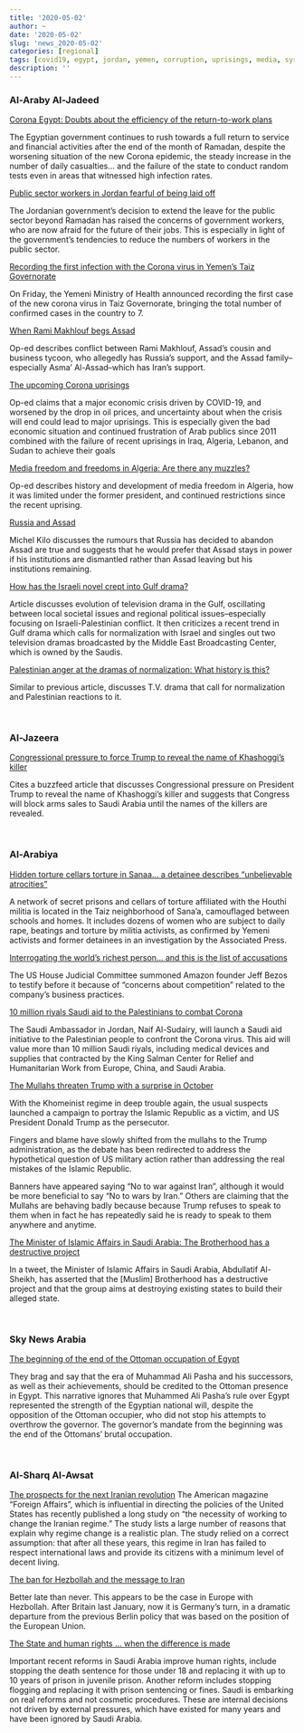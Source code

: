 ```yaml
---
title: '2020-05-02'
author: ~
date: '2020-05-02'
slug: 'news_2020-05-02'
categories: [regional]
tags: [covid19, egypt, jordan, yemen, corruption, uprisings, media, syria, russia, gulf, israel]
description: ''
---
```




### Al-Araby Al-Jadeed

[Corona Egypt: Doubts about the efficiency of the return-to-work plans](https://www.alaraby.co.uk/politics/2020/5/1/كورونا-مصر-شكوك-في-كفاءة-مخطط-العودة-للعمل)

The Egyptian government continues to rush towards a full return to service and financial activities after the end of the month of Ramadan, despite the worsening situation of the new Corona epidemic, the steady increase in the number of daily casualties... and the failure of the state to conduct random tests even in areas that witnessed high infection rates. 

<!-- [COVID-19; Egypt] --> 

[Public sector workers in Jordan fearful of being laid off](https://www.alaraby.co.uk/economy/2020/5/2/موظفو-القطاع-العام-الأردني-خائفون-من-تسريحهم)

The Jordanian government's decision to extend the leave for the public sector beyond Ramadan has raised the concerns of government workers, who are now afraid for the future of their jobs. This is especially in light of the government's tendencies to reduce the numbers of workers in the public sector.

<!-- [COVID-19; Jordan] --> 

[Recording the first infection with the Corona virus in Yemen's Taiz Governorate](https://www.alaraby.co.uk/society/2020/5/1/تسجيل-أول-إصابة-بفيروس-كورونا-في-محافظة-تعز-اليمنية)

On Friday, the Yemeni Ministry of Health announced recording the first case of the new corona virus in Taiz Governorate, bringing the total number of confirmed cases in the country to 7.

<!-- [COVID-19; Yemen] --> 

[When Rami Makhlouf begs Assad](https://www.alaraby.co.uk/opinion/2020/5/1/عندما-يستجدي-رامي-مخلوف-بشار-الأسد-1)

Op-ed describes conflict between Rami Makhlouf, Assad's cousin and business tycoon, who allegedly has Russia's support, and the Assad family--especially Asma' Al-Assad--which has Iran's support.

<!-- [Syria; corruption] --> 

[The upcoming Corona uprisings](https://www.alaraby.co.uk/opinion/2020/5/1/انتفاضات-كورونا-المقبلة-1)

Op-ed claims that a major economic crisis driven by COVID-19, and worsened by the drop in oil prices, and uncertainty about when the crisis will end could lead to major uprisings. This is especially given the bad economic situation and continued frustration of Arab publics since 2011 combined with the failure of recent uprisings in Iraq, Algeria, Lebanon, and Sudan to achieve their goals

<!-- [COVID-19; uprisings] --> 

[Media freedom and freedoms in Algeria: Are there any muzzles?](https://www.alaraby.co.uk/opinion/2020/5/1/حرية-الإعلام-والحريات-في-الجزائر-هل-من-كمامات-1)

Op-ed describes history and development of media freedom in Algeria, how it was limited under the former president, and continued restrictions since the recent uprising. 

<!-- [COVID-19; Algeria; Media freedom] --> 

[Russia and Assad](https://www.alaraby.co.uk/opinion/2020/5/1/روسيا-والأسد-1)

Michel Kilo discusses the rumours that Russia has decided to abandon Assad are true and suggests that he would prefer that Assad stays in power if his institutions are dismantled rather than Assad leaving but his institutions remaining.

<!-- [Syria; Russia] --> 

[How has the Israeli novel crept into Gulf drama?](https://www.alaraby.co.uk/entertainment/2020/5/2/كيف-تسللت-الرواية-الإسرائيلية-إلى-الدراما-الخليجية)

Article discusses evolution of television drama in the Gulf, oscillating between local societal issues and regional political issues--especially focusing on Israeli-Palestinian conflict. It then criticizes a recent trend in Gulf drama which calls for normalization with Israel and singles out two television dramas broadcasted by the Middle East Broadcasting Center, which is owned by the Saudis.

<!-- [Israel; Media; Gulf] --> 

[Palestinian anger at the dramas of normalization: What history is this?](https://www.alaraby.co.uk/entertainment/2020/5/2/غضب-الفلسطينيين-من-مسلسلات-التطبيع-أي-تاريخ-هذا)

Similar to previous article, discusses T.V. drama that call for normalization and Palestinian reactions to it. 

<!-- [Israel; Media; Gulf] --> 

<br>

### Al-Jazeera

[Congressional pressure to force Trump to reveal the name of Khashoggi's killer](https://www.aljazeera.net/news/politics/2020/5/2/أميركا-كونغرس-ترامب-جمال-خاشقجي)

Cites a buzzfeed article that discusses Congressional pressure on President Trump to reveal the name of Khashoggi's killer and suggests that Congress will block arms sales to Saudi Arabia until the names of the killers are revealed.

<br>

### Al-Arabiya

[Hidden torture cellars torture in Sanaa... a detainee describes "unbelievable atrocities"](https://www.alarabiya.net/ar/arab-and-world/yemen/2020/05/02/أقبية-تعذيب-خفية-في-صنعاء-معتقلة-تروي-فظائع-لا-تصدق-.html)

A network of secret prisons and cellars of torture affiliated with the Houthi militia is located in the Taiz neighborhood of Sana'a, camouflaged between schools and homes. It includes dozens of women who are subject to daily rape, beatings and torture by militia activists, as confirmed by Yemeni activists and former detainees in an investigation by the Associated Press. 

[Interrogating the world's richest person... and this is the list of accusations](https://www.alarabiya.net/ar/aswaq/companies/2020/05/02/استجواب-أغنى-أغنياء-العالم-وهذه-قائمة-الاتهامات.html)

The US House Judicial Committee summoned Amazon founder Jeff Bezos to testify before it because of "concerns about competition" related to the company's business practices.

[10 million riyals Saudi aid to the Palestinians to combat Corona](https://www.alarabiya.net/ar/saudi-today/2020/05/02/10-ملايين-ريال-مساعدات-السعودية-للفلسطينيين.html)

The Saudi Ambassador in Jordan, Naif Al-Sudairy, will launch a Saudi aid initiative to the Palestinian people to confront the Corona virus. This aid will value more than 10 million Saudi riyals, including medical devices and supplies that contracted by the King Salman Center for Relief and Humanitarian Work from Europe, China, and Saudi Arabia.

[The Mullahs threaten Trump with a surprise in October](https://www.alarabiya.net/ar/politics/2020/05/02/الملالي-يهددون-ترمب-بمفاجأة-في-أكتوبر.html)

With the Khomeinist regime in deep trouble again, the usual suspects launched a campaign to portray the Islamic Republic as a victim, and US President Donald Trump as the persecutor.

Fingers and blame have slowly shifted from the mullahs to the Trump administration, as the debate has been redirected to address the hypothetical question of US military action rather than addressing the real mistakes of the Islamic Republic.

Banners have appeared saying "No to war against Iran", although it would be more beneficial to say "No to wars by Iran." Others are claiming that the Mullahs are behaving badly because because Trump refuses to speak to them when in fact he has repeatedly said he is ready to speak to them anywhere and anytime.

[The Minister of Islamic Affairs in Saudi Arabia: The Brotherhood has a destructive project](https://www.alarabiya.net/ar/saudi-today/2020/05/01/وزير-الشؤون-الاسلامية-في-السعودية-للاخوان-مشروع-تدميري.html)

In a tweet, the Minister of Islamic Affairs in Saudi Arabia, Abdullatif Al-Sheikh, has asserted that the [Muslim] Brotherhood has a destructive project and that the group aims at destroying existing states to build their alleged state. 

<br>

### Sky News Arabia
[The beginning of the end of the Ottoman occupation of Egypt](https://www.skynewsarabia.com/blog/1340841-بداية-النهاية-للاحتلال-العثماني-لمصر)

They brag and say that the era of Muhammad Ali Pasha and his successors, as well as their achievements, should be credited to the Ottoman presence in Egypt. This narrative ignores that Muhammed Ali Pasha's rule over Egypt represented the strength of the Egyptian national will, despite the opposition of the Ottoman occupier, who did not stop his attempts to overthrow the governor. The governor's mandate from the beginning was the end of the Ottomans' brutal occupation.

<br>

### Al-Sharq Al-Awsat

[The prospects for the next Iranian revolution](https://aawsat.com/home/article/2263091/محمد-الرميحي/احتمالات-الثورة-الإيرانية-القادمة)
The American magazine "Foreign Affairs", which is influential in directing the policies of the United States has recently published a long study on "the necessity of working to change the Iranian regime." The study lists a large number of reasons that explain why regime change is a realistic plan. The study relied on a correct assumption: that after all these years, this regime in Iran has failed to respect international laws and provide its citizens with a minimum level of decent living.

[The ban for Hezbollah and the message to Iran](https://aawsat.com/home/article/2263086/إميل-أمين/الحظر-لـ«حزب-الله»-والرسالة-لإيران)

Better late than never. This appears to be the case in Europe with Hezbollah. After Britain last January, now it is Germany's turn, in a dramatic departure from the previous Berlin policy that was based on the position of the European Union.

[The State and human rights ... when the difference is made](https://aawsat.com/home/article/2263066/زهير-الحارثي/في-الدولة-وحقوق-الإنسان-عندما-يُصنع-الفارق)

Important recent reforms in Saudi Arabia improve human rights, include stopping the death sentence for those under 18 and replacing it with up to 10 years of prison in juvenile prison. Another reform includes stopping flogging and replacing it with prison sentencing or fines. Saudi is embarking on real reforms and not cosmetic procedures. These are internal decisions not driven by external pressures, which have existed for many years and have been ignored by Saudi Arabia. 